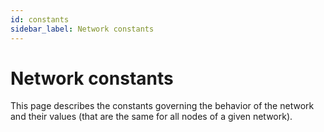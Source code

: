 ```yaml
---
id: constants
sidebar_label: Network constants
---
```



# Network constants

This page describes the constants governing the behavior of the network and their values (that are the same for all nodes of a given network). 

<Tabs>
  <TabItem value="mainnet" label="🖥 MainNet" default>

  </TabItem>

  <TabItem value="buildnet" label="👷 BuildNet">

  </TabItem>
</Tabs>
